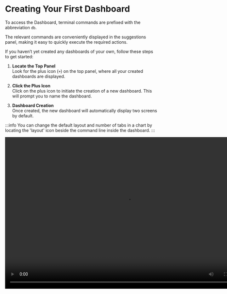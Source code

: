 # Creating Your First Dashboard

To access the Dashboard, terminal commands are prefixed with the abbreviation `db`.

The relevant commands are conveniently displayed in the suggestions panel, making it easy to quickly execute the required actions.

If you haven’t yet created any dashboards of your own, follow these steps to get started:

1. **Locate the Top Panel**  
   Look for the plus icon (`+`) on the top panel, where all your created dashboards are displayed.

2. **Click the Plus Icon**  
   Click on the plus icon to initiate the creation of a new dashboard. This will prompt you to name the dashboard.

3. **Dashboard Creation**  
   Once created, the new dashboard will automatically display two screens by default.

:::info
You can change the default layout and number of tabs in a chart by locating
the 'layout' icon beside the command line inside the dashboard.
:::

<video width="800" height="500" autoPlay loop>
  <source
    src="https://assets.pandaterminal.com/documentation_clips/creating%20a%20dashboard.mov"
    type="video/mp4"
  ></source>
</video>
